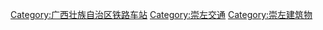 [[Category:广西壮族自治区铁路车站|Category:广西壮族自治区铁路车站]]
[[Category:崇左交通|Category:崇左交通]]
[[Category:崇左建筑物|Category:崇左建筑物]]
